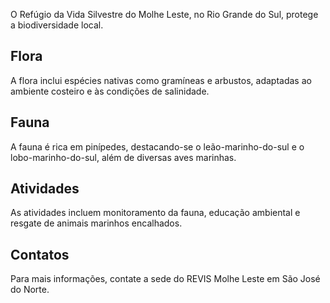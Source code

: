 O Refúgio da Vida Silvestre do Molhe Leste, no Rio Grande do Sul, protege a biodiversidade local.

## Flora

A flora inclui espécies nativas como gramíneas e arbustos, adaptadas ao ambiente costeiro e às condições de salinidade.

## Fauna

A fauna é rica em pinípedes, destacando-se o leão-marinho-do-sul e o lobo-marinho-do-sul, além de diversas aves marinhas.

## Atividades

As atividades incluem monitoramento da fauna, educação ambiental e resgate de animais marinhos encalhados.

## Contatos

Para mais informações, contate a sede do REVIS Molhe Leste em São José do Norte.